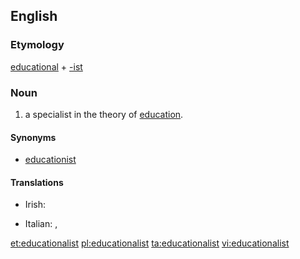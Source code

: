 ==English==

===Etymology===
[[educational]] + [[-ist]]

===Noun===
{{en-noun}}

# a specialist in the theory of [[education]].

====Synonyms====
* [[educationist]]

====Translations====
{{trans-top|specialist in the theory of education}}
* Irish: {{t|ga|oideachasóir|m}}
{{trans-mid}}
* Italian: {{t|it|educatore|m}}, {{t|it|educatrice|f}}
{{trans-bottom}}

[[et:educationalist]]
[[pl:educationalist]]
[[ta:educationalist]]
[[vi:educationalist]]
